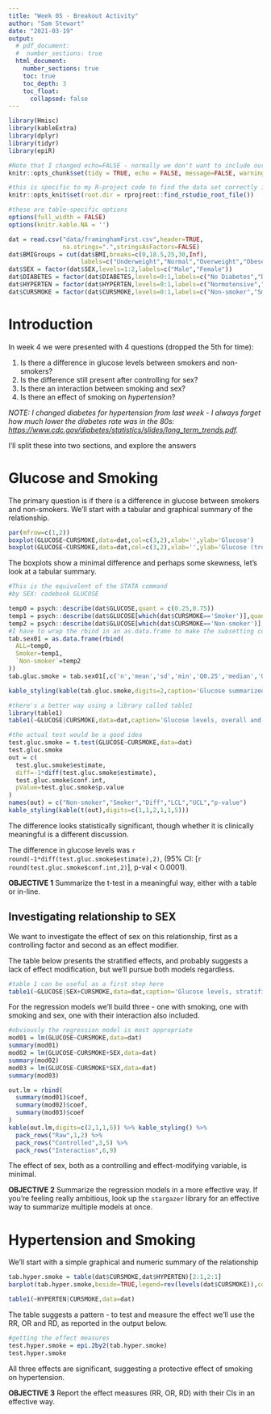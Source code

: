 ```yaml
---
title: "Week 05 - Breakout Activity"
author: "Sam Stewart"
date: "2021-03-19"
output: 
  # pdf_document:
  #  number_sections: true
  html_document:
    number_sections: true
    toc: true
    toc_depth: 3
    toc_float:
      collapsed: false
---
```

  
```r

library(Hmisc)
library(kableExtra)
library(dplyr)
library(tidyr)
library(epiR)

#Note that I changed echo=FALSE - normally we don't want to include our code
knitr::opts_chunk$set(tidy = TRUE, echo = FALSE, message=FALSE, warning=FALSE, fig.width=8, fig.height=5)

#this is specific to my R-project code to find the data set correctly in the next block, you can probably delete it
knitr::opts_knit$set(root.dir = rprojroot::find_rstudio_root_file())

#these are table-specific options
options(full_width = FALSE)
options(knitr.kable.NA = '')

```

```r

dat = read.csv("data/framinghamFirst.csv",header=TRUE, 
               na.strings=".",stringsAsFactors=FALSE)
dat$BMIGroups = cut(dat$BMI,breaks=c(0,18.5,25,30,Inf),
                    labels=c("Underweight","Normal","Overweight","Obese"))
dat$SEX = factor(dat$SEX,levels=1:2,labels=c("Male","Female"))
dat$DIABETES = factor(dat$DIABETES,levels=0:1,labels=c("No Diabetes","Diabetes"))
dat$HYPERTEN = factor(dat$HYPERTEN,levels=0:1,labels=c("Normotensive","Hypertensive"))
dat$CURSMOKE = factor(dat$CURSMOKE,levels=0:1,labels=c("Non-smoker","Smoker"))

```

# Introduction
In week 4 we were presented with 4 questions (dropped the 5th for time):

1. Is there a difference in glucose levels between smokers and non-smokers?
2. Is the difference still present after controlling for sex?
3. Is there an interaction between smoking and sex?
4. Is there an effect of smoking on *hypertension*?

*NOTE: I changed diabetes for hypertension from last week - I always forget how much lower the diabetes rate was in the 80s: [https://www.cdc.gov/diabetes/statistics/slides/long_term_trends.pdf](https://www.cdc.gov/diabetes/statistics/slides/long_term_trends.pdf).* 

I'll split these into two sections, and explore the answers

# Glucose and Smoking
The primary question is if there is a difference in glucose between smokers and non-smokers.  We'll start with a tabular and graphical summary of the relationship.
```r

par(mfrow=c(1,2))
boxplot(GLUCOSE~CURSMOKE,data=dat,col=c(3,2),xlab='',ylab='Glucose')
boxplot(GLUCOSE~CURSMOKE,data=dat,col=c(3,2),xlab='',ylab='Glucose (truncated)',ylim=c(40,150))

```

The boxplots show a minimal difference and perhaps some skewness, let's look at a tabular summary.

```r

#This is the equivalent of the STATA command
#by SEX: codebook GLUCOSE

temp0 = psych::describe(dat$GLUCOSE,quant = c(0.25,0.75))
temp1 = psych::describe(dat$GLUCOSE[which(dat$CURSMOKE=='Smoker')],quant = c(0.25,0.75))
temp2 = psych::describe(dat$GLUCOSE[which(dat$CURSMOKE=='Non-smoker')],quant = c(0.25,0.75))
#I have to wrap the rbind in an as.data.frame to make the subsetting command work
tab.sex01 = as.data.frame(rbind(
  ALL=temp0,
  Smoker=temp1,
  `Non-smoker`=temp2
))
tab.gluc.smoke = tab.sex01[,c('n','mean','sd','min','Q0.25','median','Q0.75','max')]

kable_styling(kable(tab.gluc.smoke,digits=2,caption='Glucose summarized across smoking status (manually, using describe)'))

#there's a better way using a library called table1
library(table1)
table1(~GLUCOSE|CURSMOKE,data=dat,caption='Glucose levels, overall and stratified by smoking status (automatically, using table1)')
```

```r
#the actual test would be a good idea
test.gluc.smoke = t.test(GLUCOSE~CURSMOKE,data=dat)
test.gluc.smoke
out = c(
  test.gluc.smoke$estimate,
  diff=-1*diff(test.gluc.smoke$estimate),
  test.gluc.smoke$conf.int,
  pValue=test.gluc.smoke$p.value
)
names(out) = c("Non-smoker","Smoker","Diff","LCL","UCL","p-value")
kable_styling(kable(t(out),digits=c(1,1,2,1,1,5)))
```

The difference looks statistically significant, though whether it is clinically meaningful is a different discussion.

The difference in glucose levels was `r round(-1*diff(test.gluc.smoke$estimate),2)`, (95% CI: [`r round(test.gluc.smoke$conf.int,2)`], p-val < 0.0001).

**OBJECTIVE 1** Summarize the t-test in a meaningful way, either with a table or in-line.

## Investigating relationship to SEX
We want to investigate the effect of sex on this relationship, first as a controlling factor and second as an effect modifier.

The table below presents the stratified effects, and probably suggests a lack of effect modification, but we'll pursue both models regardless.

```r
#table 1 can be useful as a first step here
table1(~GLUCOSE|SEX+CURSMOKE,data=dat,caption='Glucose levels, stratified by Sex and Smoking Status')
```

For the regression models we'll build three - one with smoking, one with smoking and sex, one with their interaction also included.
```r
#obviously the regression model is most appropriate
mod01 = lm(GLUCOSE~CURSMOKE,data=dat)
summary(mod01)
mod02 = lm(GLUCOSE~CURSMOKE+SEX,data=dat)
summary(mod02)
mod03 = lm(GLUCOSE~CURSMOKE*SEX,data=dat)
summary(mod03)

out.lm = rbind(
  summary(mod01)$coef,
  summary(mod02)$coef,
  summary(mod03)$coef
)
kable(out.lm,digits=c(2,1,1,5)) %>% kable_styling() %>%
  pack_rows("Raw",1,2) %>%
  pack_rows("Controlled",3,5) %>%
  pack_rows("Interaction",6,9)

```

The effect of sex, both as a controlling and effect-modifying variable, is minimal.  

**OBJECTIVE 2** Summarize the regression models in a more effective way.  If you're feeling really ambitious, look up the `stargazer` library for an effective way to summarize multiple models at once.

# Hypertension and Smoking
We'll start with a simple graphical and numeric summary of the relationship

```r

tab.hyper.smoke = table(dat$CURSMOKE,dat$HYPERTEN)[2:1,2:1]
barplot(tab.hyper.smoke,beside=TRUE,legend=rev(levels(dat$CURSMOKE)),col=c(2,4))

table1(~HYPERTEN|CURSMOKE,data=dat)
```
The table suggests a pattern - to test and measure the effect we'll use the RR, OR and RD, as reported in the output below.

```r
#getting the effect measures
test.hyper.smoke = epi.2by2(tab.hyper.smoke)
test.hyper.smoke
```

All three effects are significant, suggesting a protective effect of smoking on hypertension. 

**OBJECTIVE 3** Report the effect measures (RR, OR, RD) with their CIs in an effective way.